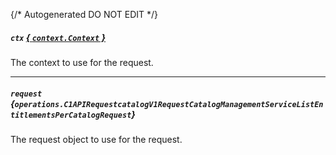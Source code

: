 {/* Autogenerated DO NOT EDIT  */}

##### `ctx` [*{ `context.Context` }*](https://pkg.go.dev/context#Context)
The context to use for the request.

---
##### `request` *{`operations.C1APIRequestcatalogV1RequestCatalogManagementServiceListEntitlementsPerCatalogRequest`}*
The request object to use for the request.
<Collapsible openLabel={Labels.showProperties} closeLabel={Labels.hideProperties}>
    <C1APIRequestcatalogV1RequestCatalogManagementServiceListEntitlementsPerCatalogRequest/>
</Collapsible>


